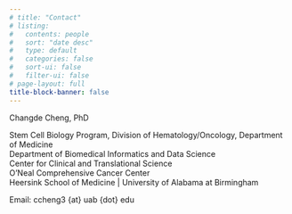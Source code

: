 ```yaml
---
# title: "Contact"
# listing:
#   contents: people
#   sort: "date desc"
#   type: default
#   categories: false
#   sort-ui: false
#   filter-ui: false
# page-layout: full
title-block-banner: false
---
```


Changde Cheng, PhD

Stem Cell Biology Program, Division of Hematology/Oncology, Department of Medicine\
Department of Biomedical Informatics and Data Science\
Center for Clinical and Translational Science\
O'Neal Comprehensive Cancer Center\
Heersink School of Medicine | University of Alabama at Birmingham

Email: ccheng3 {at} uab {dot} edu
